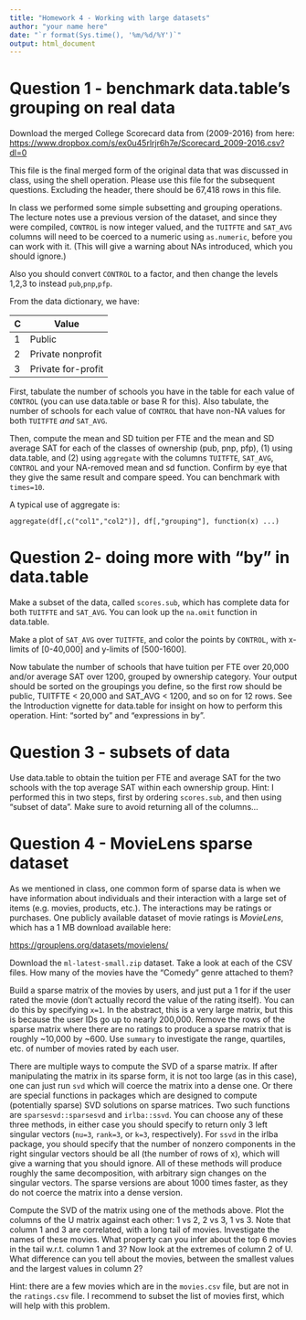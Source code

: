 ```yaml
---
title: "Homework 4 - Working with large datasets"
author: "your name here"
date: "`r format(Sys.time(), '%m/%d/%Y')`"
output: html_document
---
```


# Question 1 - benchmark data.table's grouping on real data

Download the merged College Scorecard data from (2009-2016) from here: <https://www.dropbox.com/s/ex0u45rlrjr6h7e/Scorecard_2009-2016.csv?dl=0>

This file is the final merged form of the original data that was discussed in class, using the shell operation. Please use this file for the subsequent questions. Excluding the header, there should be 67,418 rows in this file. 

In class we performed some simple subsetting and grouping
operations. The lecture notes use a previous version of the dataset,
and since they were compiled, `CONTROL` is now integer valued, and
the `TUITFTE` and `SAT_AVG` columns will need to be coerced to a
numeric using `as.numeric`, before you can work with it. (This will
give a warning about NAs introduced, which you should ignore.)

Also you should convert `CONTROL` to a factor, and then change the
levels 1,2,3 to instead `pub`,`pnp`,`pfp`.

From the data dictionary, we have: 

| C | Value              |
|---|--------------------|
| 1 | Public             |
| 2 | Private nonprofit  |
| 3 | Private for-profit |

First, tabulate the number of schools you have in the table for each
value of `CONTROL` (you can use data.table or base R for this). Also
tabulate, the number of schools for each value of `CONTROL` that have
non-NA values for both `TUITFTE` *and* `SAT_AVG`.

Then, compute the mean and SD tuition per FTE and the mean and SD average
SAT for each of the classes of ownership (pub, pnp, pfp), (1) using
data.table, and (2) using `aggregate` with the columns `TUITFTE`,
`SAT_AVG`, `CONTROL` and your NA-removed mean and sd function. Confirm
by eye that they give the same result and compare speed. You can
benchmark with `times=10`.

A typical use of aggregate is:

```
aggregate(df[,c("col1","col2")], df[,"grouping"], function(x) ...)
```

# Question 2- doing more with "by" in data.table

Make a subset of the data, called `scores.sub`, which has complete
data for both `TUITFTE` and `SAT_AVG`. You can look up the `na.omit`
function in data.table.

Make a plot of `SAT_AVG` over `TUITFTE`, and color the points by
`CONTROL`, with x-limits of [0-40,000] and y-limits of [500-1600].

Now tabulate the number of schools that have tuition per FTE over
20,000 and/or average SAT over 1200, grouped by ownership
category. Your output should be sorted on the groupings you define, so
the first row should be public, TUITFTE < 20,000 and SAT_AVG < 1200,
and so on for 12 rows. See the Introduction vignette for data.table
for insight on how to perform this operation. Hint: "sorted by" and
"expressions in by".

# Question 3 - subsets of data 

Use data.table to obtain the tuition per FTE and average SAT for the
two schools with the top average SAT within each ownership
group. Hint: I performed this in two steps, first by ordering
`scores.sub`, and then using "subset of data". Make sure to avoid
returning all of the columns...

# Question 4 - MovieLens sparse dataset

As we mentioned in class, one common form of sparse data is when we
have information about individuals and their interaction with a large
set of items (e.g. movies, products, etc.). The interactions may be
ratings or purchases. One publicly available dataset of movie ratings
is *MovieLens*, which has a 1 MB download available here:

<https://grouplens.org/datasets/movielens/>

Download the `ml-latest-small.zip` dataset. Take a look at each of the
CSV files. How many of the movies have the "Comedy" genre attached to
them? 

Build a sparse matrix of the movies by users, and just put a 1 for if
the user rated the movie (don't actually record the value of the
rating itself). You can do this by specifying `x=1`. In
the abstract, this is a very large matrix, but this is because the
user IDs go up to nearly 200,000. Remove the rows of the sparse matrix
where there are no ratings to produce a sparse matrix that is roughly
~10,000 by ~600. Use `summary` to investigate the range, quartiles,
etc. of number of movies rated by each user.

There are multiple ways to compute the SVD of a sparse matrix. If
after manipulating the matrix in its sparse form, it is not too large
(as in this case), one can just run `svd` which will coerce the matrix
into a dense one. Or there are special functions in packages which are
designed to compute (potentially sparse) SVD solutions on sparse
matrices. Two such functions are `sparsesvd::sparsesvd` and
`irlba::ssvd`. You can choose any of these three methods, in either
case you should specify to return only 3 left singular vectors
(`nu=3`, `rank=3`, or `k=3`, respectively). For `ssvd` in the irlba
package, you should specify that the number of nonzero components
in the right singular vectors should be all (the number of rows of x),
which will give a warning that you should ignore. All of these methods
will produce roughly the same decomposition, with arbitrary sign
changes on the singular vectors. The sparse versions are about 1000
times faster, as they do not coerce the matrix into a dense version.

Compute the SVD of the matrix using one of the methods above. Plot the
columns of the U matrix against each other: 1 vs 2, 2 vs 3, 1
vs 3. Note that column 1 and 3 are correlated, with a long tail of
movies. Investigate the names of these movies. What property can you
infer about the top 6 movies in the tail w.r.t. column 1 and 3? Now
look at the extremes of column 2 of U. What difference can you tell
about the movies, between the smallest values and the largest values
in column 2?

Hint: there are a few movies which are in the `movies.csv` file, but
are not in the `ratings.csv` file. I recommend to subset the list of
movies first, which will help with this problem.
